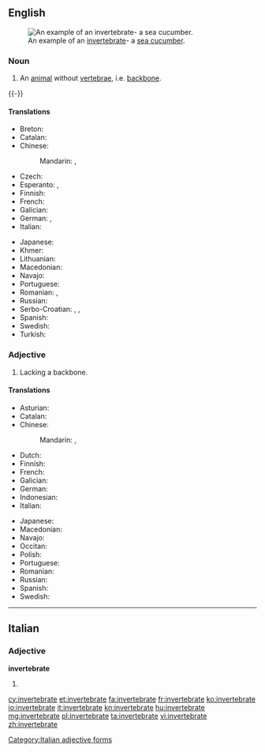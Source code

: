==English==
{{wikipedia}}
[[Image:Thelenota ananas.jpg|thumb|An example of an [[invertebrate]]- a [[sea cucumber]].]]

===Noun===
{{en-noun}}

# An [[animal]] without [[vertebra]]e, i.e. [[backbone]].
{{-}}

====Translations====
{{trans-top|animal without backbone}}
* Breton: {{t|br|divellkeineg|m}}
* Catalan: {{t-|ca|invertebrat|m}}
* Chinese:
*: Mandarin: {{t|cmn|無脊椎動物|sc=Hani}}, {{t|cmn|无脊椎动物|tr=wújǐzhuī dòngwù|sc=Hani}}
* Czech: {{t-|cs|bezobratlý|m}}
* Esperanto: {{t-|eo|malvertebrulo}}, {{t-|eo|senvertebrulo}}
* Finnish: {{t-|fi|selkärangaton}}
* French: {{t+|fr|invertébré|m}}
* Galician: {{t-|gl|invertebrado|m}}
* German: {{t-|de|Invertebrat|n}}, {{t-|de|Wirbelloses|n}}
* Italian: {{t-|it|invertebrato|m}}
{{trans-mid}}
* Japanese: {{t-|ja|無脊椎動物|tr=むせきついどうぶつ, musekitsui dōbutsu|sc=Jpan}}
* Khmer: {{t-|km|សត្វឥតឆ្អឹងកង|tr=sat it che eng kong|sc=Khmr}}
* Lithuanian: {{t-|lt|bestuburis|m}}
* Macedonian: {{t-|mk|безрбетнички|m|tr=bezrbétnički}}
* Navajo: {{tø|nv|chʼosh bíígháán ádaadinígíí}}
* Portuguese: {{t+|pt|invertebrado|m}}
* Romanian: {{t|ro|nevertebrată|f}}, {{t+|ro|nevertebrat|m}}
* Russian: {{t+|ru|беспозвоночное|n|tr=bespozvonóčnoje}}
* Serbo-Croatian: {{t|sh|beskičmenjak|m}}, {{t|sh|beskičmen|m}}, {{t-|sh|beskralješnjak|m}}
* Spanish: {{t+|es|invertebrado|m}}
* Swedish: {{t+|sv|ryggradslöst djur|n}}
* Turkish: {{t+|tr|omurgasız}}
{{trans-bottom}}

===Adjective===
{{en-adj}}

# Lacking a backbone.

====Translations====
{{trans-top|lacking backbone}}
* Asturian: {{t-|ast|invertebráu}}
* Catalan: {{t-|ca|invertebrat}}
* Chinese:
*: Mandarin: {{t|cmn|無脊椎|sc=Hani}}, {{t|cmn|无脊椎|tr=wújǐzhuī|sc=Hani}}
* Dutch: {{t-|nl|ongewerveld}}
* Finnish: {{t-|fi|selkärangaton}}
* French: {{t+|fr|invertébré}}
* Galician: {{t-|gl|invertebrado}}
* German: {{t-|de|wirbellos}}
* Indonesian: {{t+|id|invertebrata}}
* Italian: {{t-|it|invertebrato}}
{{trans-mid}}
* Japanese: {{t-|ja|無脊椎|tr=むせきつい, musekitsui|sc=Jpan}}
* Macedonian: {{t-|mk|безрбетник|m|tr=bez'rbetnik}}
* Navajo: {{tø|nv|bíígháán ádaadinígíí}}
* Occitan: {{t-|oc|invertebrat}}
* Polish: {{t-|pl|bezkręgowiec}}
* Portuguese: {{t+|pt|invertebrado}}
* Romanian: {{t+|ro|nevertebrat|m|n}}
* Russian: {{t+|ru|беспозвоночный|tr=bespozvonóčnyj}}
* Spanish: {{t+|es|invertebrado}}
* Swedish: {{t+|sv|ryggradslös}}
{{trans-bottom}}

----

==Italian==

===Adjective===
'''invertebrate''' {{f|p}}

# {{feminine of|invertebrato|lang=it}}

[[Category:Italian adjective forms]]

[[cy:invertebrate]]
[[et:invertebrate]]
[[fa:invertebrate]]
[[fr:invertebrate]]
[[ko:invertebrate]]
[[io:invertebrate]]
[[it:invertebrate]]
[[kn:invertebrate]]
[[hu:invertebrate]]
[[mg:invertebrate]]
[[pl:invertebrate]]
[[ta:invertebrate]]
[[vi:invertebrate]]
[[zh:invertebrate]]